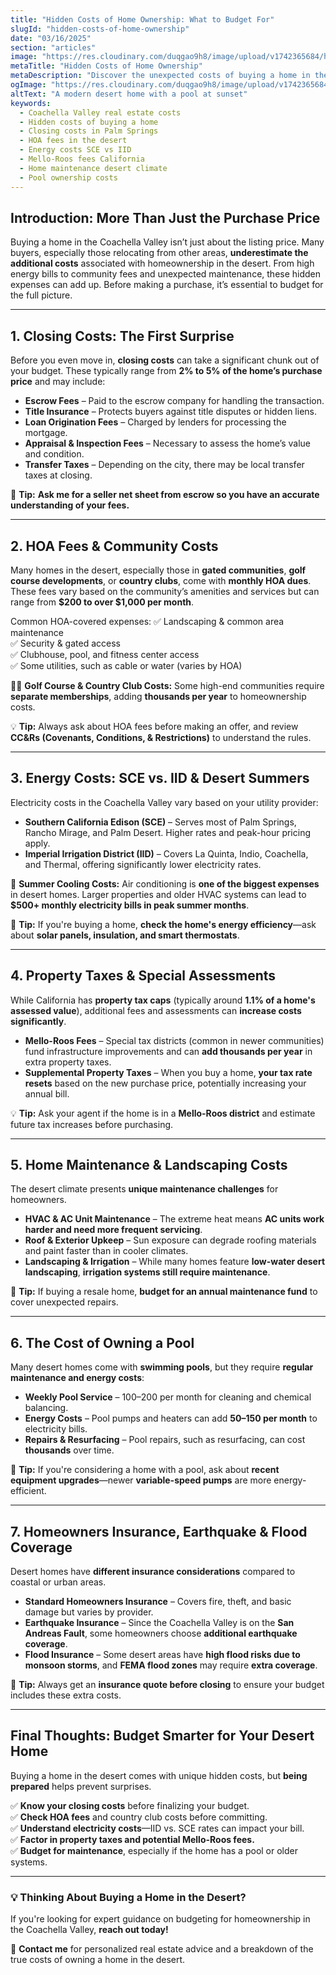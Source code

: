 ```yaml
---
title: "Hidden Costs of Home Ownership: What to Budget For"
slugId: "hidden-costs-of-home-ownership"
date: "03/16/2025"
section: "articles"
image: "https://res.cloudinary.com/duqgao9h8/image/upload/v1742365684/home-expenses.jpg"
metaTitle: "Hidden Costs of Home Ownership"
metaDescription: "Discover the unexpected costs of buying a home in the Coachella Valley, from closing fees to HOA dues, energy bills, and maintenance expenses."
ogImage: "https://res.cloudinary.com/duqgao9h8/image/upload/v1742365684/home-expenses.jpg"
altText: "A modern desert home with a pool at sunset"
keywords:
  - Coachella Valley real estate costs
  - Hidden costs of buying a home
  - Closing costs in Palm Springs
  - HOA fees in the desert
  - Energy costs SCE vs IID
  - Mello-Roos fees California
  - Home maintenance desert climate
  - Pool ownership costs
---
```


## **Introduction: More Than Just the Purchase Price**

Buying a home in the Coachella Valley isn’t just about the listing price. Many buyers, especially those relocating from other areas, **underestimate the additional costs** associated with homeownership in the desert. From high energy bills to community fees and unexpected maintenance, these hidden expenses can add up. Before making a purchase, it’s essential to budget for the full picture.

---

## **1. Closing Costs: The First Surprise**

Before you even move in, **closing costs** can take a significant chunk out of your budget. These typically range from **2% to 5% of the home’s purchase price** and may include:

- **Escrow Fees** – Paid to the escrow company for handling the transaction.
- **Title Insurance** – Protects buyers against title disputes or hidden liens.
- **Loan Origination Fees** – Charged by lenders for processing the mortgage.
- **Appraisal & Inspection Fees** – Necessary to assess the home’s value and condition.
- **Transfer Taxes** – Depending on the city, there may be local transfer taxes at closing.

🏡 **Tip:** **Ask me for a seller net sheet from escrow so you have an accurate understanding of your fees.**

---

## **2. HOA Fees & Community Costs**

Many homes in the desert, especially those in **gated communities**, **golf course developments**, or **country clubs**, come with **monthly HOA dues**. These fees vary based on the community’s amenities and services but can range from **$200 to over $1,000 per month**.

Common HOA-covered expenses:
✅ Landscaping & common area maintenance  
✅ Security & gated access  
✅ Clubhouse, pool, and fitness center access  
✅ Some utilities, such as cable or water (varies by HOA)  

🏌️‍♂️ **Golf Course & Country Club Costs:** Some high-end communities require **separate memberships**, adding **thousands per year** to homeownership costs.

💡 **Tip:** Always ask about HOA fees before making an offer, and review **CC&Rs (Covenants, Conditions, & Restrictions)** to understand the rules.

---

## **3. Energy Costs: SCE vs. IID & Desert Summers**

Electricity costs in the Coachella Valley vary based on your utility provider:

- **Southern California Edison (SCE)** – Serves most of Palm Springs, Rancho Mirage, and Palm Desert. Higher rates and peak-hour pricing apply.
- **Imperial Irrigation District (IID)** – Covers La Quinta, Indio, Coachella, and Thermal, offering significantly lower electricity rates.

🔆 **Summer Cooling Costs:** Air conditioning is **one of the biggest expenses** in desert homes. Larger properties and older HVAC systems can lead to **$500+ monthly electricity bills in peak summer months**.

🏡 **Tip:** If you're buying a home, **check the home's energy efficiency**—ask about **solar panels, insulation, and smart thermostats**.

---

## **4. Property Taxes & Special Assessments**

While California has **property tax caps** (typically around **1.1% of a home's assessed value**), additional fees and assessments can **increase costs significantly**.

- **Mello-Roos Fees** – Special tax districts (common in newer communities) fund infrastructure improvements and can **add thousands per year** in extra property taxes.
- **Supplemental Property Taxes** – When you buy a home, **your tax rate resets** based on the new purchase price, potentially increasing your annual bill.

💡 **Tip:** Ask your agent if the home is in a **Mello-Roos district** and estimate future tax increases before purchasing.

---

## **5. Home Maintenance & Landscaping Costs**

The desert climate presents **unique maintenance challenges** for homeowners.

- **HVAC & AC Unit Maintenance** – The extreme heat means **AC units work harder and need more frequent servicing**.
- **Roof & Exterior Upkeep** – Sun exposure can degrade roofing materials and paint faster than in cooler climates.
- **Landscaping & Irrigation** – While many homes feature **low-water desert landscaping**, **irrigation systems still require maintenance**.

🏡 **Tip:** If buying a resale home, **budget for an annual maintenance fund** to cover unexpected repairs.

---

## **6. The Cost of Owning a Pool**

Many desert homes come with **swimming pools**, but they require **regular maintenance and energy costs**:

- **Weekly Pool Service** – $100–$200 per month for cleaning and chemical balancing.
- **Energy Costs** – Pool pumps and heaters can add **$50–$150 per month** to electricity bills.
- **Repairs & Resurfacing** – Pool repairs, such as resurfacing, can cost **thousands** over time.

🏡 **Tip:** If you're considering a home with a pool, ask about **recent equipment upgrades**—newer **variable-speed pumps** are more energy-efficient.

---

## **7. Homeowners Insurance, Earthquake & Flood Coverage**

Desert homes have **different insurance considerations** compared to coastal or urban areas.

- **Standard Homeowners Insurance** – Covers fire, theft, and basic damage but varies by provider.
- **Earthquake Insurance** – Since the Coachella Valley is on the **San Andreas Fault**, some homeowners choose **additional earthquake coverage**.
- **Flood Insurance** – Some desert areas have **high flood risks due to monsoon storms**, and **FEMA flood zones** may require **extra coverage**.

🏡 **Tip:** Always get an **insurance quote before closing** to ensure your budget includes these extra costs.

---

## **Final Thoughts: Budget Smarter for Your Desert Home**

Buying a home in the desert comes with unique hidden costs, but **being prepared** helps prevent surprises.

✅ **Know your closing costs** before finalizing your budget.  
✅ **Check HOA fees** and country club costs before committing.  
✅ **Understand electricity costs**—IID vs. SCE rates can impact your bill.  
✅ **Factor in property taxes and potential Mello-Roos fees.**  
✅ **Budget for maintenance**, especially if the home has a pool or older systems.  

---

### 💡 **Thinking About Buying a Home in the Desert?**  

If you're looking for expert guidance on budgeting for homeownership in the Coachella Valley, **reach out today!**  

📩 **Contact me** for personalized real estate advice and a breakdown of the true costs of owning a home in the desert.
